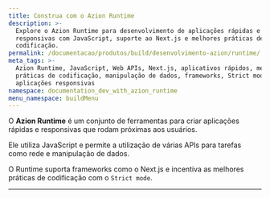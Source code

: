 ```yaml
---
title: Construa com o Azion Runtime
description: >-
  Explore o Azion Runtime para desenvolvimento de aplicações rápidas e
  responsivas com JavaScript, suporte ao Next.js e melhores práticas de
  codificação.
permalink: /documentacao/produtos/build/desenvolvimento-azion/runtime/
meta_tags: >-
  Azion Runtime, JavaScript, Web APIs, Next.js, aplicativos rápidos, melhores
  práticas de codificação, manipulação de dados, frameworks, Strict mode,
  aplicações responsivas
namespace: documentation_dev_with_azion_runtime
menu_namespace: buildMenu
---
```



<LinkButton link="/pt-br/documentacao/runtime/visao-geral/" label="vá para a documentação de referência do azion runtime" severity="secondary" />

O **Azion Runtime** é um conjunto de ferramentas para criar aplicações rápidas e responsivas que rodam próximas aos usuários.

Ele utiliza JavaScript e permite a utilização de várias APIs para tarefas como rede e manipulação de dados.

O Runtime suporta frameworks como o Next.js e incentiva as melhores práticas de codificação com o `Strict mode`.


---

